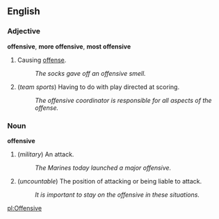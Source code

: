 ==English==

===Adjective===
'''offensive''', '''more offensive''', '''most offensive'''

# Causing [[offense]].
#: ''The socks gave off an offensive smell.''
# (''team sports'') Having to do with play directed at scoring.
#: ''The offensive coordinator is responsible for all aspects of the offense.''

===Noun===
'''offensive'''

# (''military'') An attack.
#: ''The Marines today launched a major offensive.''
# (''uncountable'') The position of attacking or being liable to attack.
#: ''It is important to stay on the offensive in these situations.''

[[pl:Offensive]]